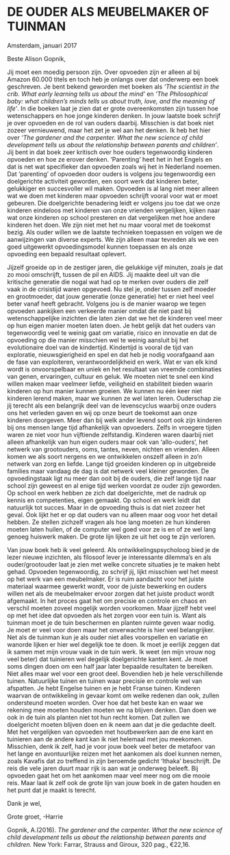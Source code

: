 # DE OUDER ALS MEUBELMAKER OF TUINMAN {-}


Amsterdam, januari 2017

Beste Alison Gopnik,


Jij moet een moedig persoon zijn. Over opvoeden zijn er alleen al bij Amazon 60.000 titels en toch heb je onlangs over dat onderwerp een boek geschreven. Je bent bekend geworden met boeken als *‘The scientist in the crib. What early learning tells us about the mind’* en *‘The Philosophical baby: what children’s minds tells us about truth, love, and the meaning of life’*. In die boeken laat je zien dat er grote overeenkomsten zijn tussen hoe wetenschappers en hoe jonge kinderen denken. In jouw laatste boek schrijf je over opvoeden en de rol van ouders daarbij. Misschien is dat boek niet zozeer vernieuwend, maar het zet je wel aan het denken. Ik heb het hier over *‘The gardener and the carpenter. What the new science of child development tells us about the relationship between parents and children’*. Jij bent in dat boek zeer kritisch over hoe ouders tegenwoordig kinderen opvoeden en hoe ze erover denken. ‘Parenting’ heet het in het Engels en dat is net wat specifieker dan opvoeden zoals wij het in Nederland noemen. Dat ‘parenting’ of opvoeden door ouders is volgens jou tegenwoordig een doelgerichte activiteit geworden, een soort werk dat kinderen beter, gelukkiger en succesvoller wil maken. Opvoeden is al lang niet meer alleen wat we doen met kinderen maar opvoeden schrijft vooral voor wat er moet gebeuren. Die doelgerichte benadering leidt er volgens jou toe dat we onze kinderen eindeloos met kinderen van onze vrienden vergelijken, kijken naar wat onze kinderen op school presteren en dat vergelijken met hoe andere kinderen het doen. We zijn niet met het nu maar vooral met de toekomst bezig. Als ouder willen we de laatste technieken toepassen en volgen we de aanwijzingen van diverse experts. We zijn alleen maar tevreden als we een goed uitgewerkt opvoedingsmodel kunnen toepassen en als onze opvoeding een bepaald resultaat oplevert. 


Jijzelf groeide op in de zestiger jaren, die gelukkige vijf minuten, zoals je dat zo mooi omschrijft, tussen de pil en AIDS. Jij maakte deel uit van die kritische generatie die nogal wat had op te merken over ouders die zelf vaak in de crisistijd waren opgevoed. Nu stel je, onder tussen zelf moeder en grootmoeder, dat jouw generatie (onze generatie) het er niet heel veel beter vanaf heeft gebracht. Volgens jou is de manier waarop we tegen opvoeden aankijken een verkeerde manier omdat die niet past bij wetenschappelijke inzichten die laten zien dat we het de kinderen veel meer op hun eigen manier moeten laten doen. Je hebt gelijk dat het ouders van tegenwoordig veel te weinig gaat om variatie, risico en innovatie en dat de opvoeding op die manier misschien wel te weinig aansluit bij het evolutionaire doel van de kindertijd. Kindertijd is vooral de tijd van exploratie, nieuwsgierigheid en spel en dat heb je nodig voorafgaand aan de fase van exploiteren, verantwoordelijkheid en werk. Wat er van elk kind wordt is onvoorspelbaar en uniek en het resultaat van vreemde combinaties van genen, ervaringen, cultuur en geluk. We moeten niet te snel een kind willen maken maar veelmeer liefde, veiligheid en stabiliteit bieden waarin kinderen op hun manier kunnen groeien. We kunnen nu één keer niet kinderen lerend maken, maar we kunnen ze wel laten leren. Ouderschap zie jij terecht als een belangrijk deel van de levenscyclus waarbij onze ouders ons het verleden gaven en wij op onze beurt de toekomst aan onze kinderen doorgeven. 
Meer dan bij welk ander levend soort ook zijn kinderen bij ons mensen lange tijd afhankelijk van opvoeders. Zelfs in vroegere tijden waren ze niet voor hun vijftiende zelfstandig. Kinderen waren daarbij niet alleen afhankelijk van hun eigen ouders maar ook van ‘allo-ouders’, het netwerk van grootouders, ooms, tantes, neven, nichten en vrienden. Alleen komen we als soort nergens en we ontwikkelen onszelf alleen in zo’n netwerk van zorg en liefde. Lange tijd groeiden kinderen op in uitgebreide families maar vandaag de dag is dat netwerk veel kleiner geworden. De opvoedingstaak ligt nu meer dan ooit bij de ouders, die zelf lange tijd naar school zijn geweest en al enige tijd werken voordat ze ouder zijn geworden. Op school en werk hebben ze zich dat doelgerichte, met de nadruk op kennis en competenties, eigen gemaakt. Op school en werk leidt dat natuurlijk tot succes. Maar in de opvoeding thuis is dat niet zozeer het geval. Ook lijkt het er op dat ouders van nu alleen maar oog voor het detail hebben. Ze stellen zichzelf vragen als hoe lang moeten ze hun kinderen moeten laten huilen, of de computer wel goed voor ze is en of ze wel lang genoeg huiswerk maken. De grote lijn lijken ze uit het oog te zijn verloren.


Van jouw boek heb ik veel geleerd. Als ontwikkelingspsycholoog bied je de lezer nieuwe inzichten, als filosoof lever je interessante dilemma’s en als ouder/grootouder laat je zien met welke concrete situaties je te maken hebt gehad. Opvoeden tegenwoordig, zo schrijf jij, lijkt misschien wel het meest op het werk van een meubelmaker. Er is ruim aandacht voor het juiste materiaal waarmee gewerkt wordt, voor de juiste bewerking en ouders willen net als de meubelmaker ervoor zorgen dat het juiste product wordt afgemaakt. In het proces gaat het om precisie en controle en chaos en verschil moeten zoveel mogelijk worden voorkomen. Maar jijzelf hebt veel op met het idee dat opvoeden als het zorgen voor een tuin is. Want als tuinman moet je de tuin beschermen en planten ruimte geven waar nodig. Je moet er veel voor doen maar het onverwachte is hier veel belangrijker. Net als de tuinman kun je als ouder niet alles voorspellen en variatie en wanorde lijken er hier wel degelijk toe te doen. Ik moet je eerlijk zeggen dat ik samen met mijn vrouw vaak in de tuin werk. Ik weet (en mijn vrouw nog veel beter) dat tuinieren wel degelijk doelgerichte kanten kent. Je moet soms dingen doen om een half jaar later bepaalde resultaten te bereiken. Niet alles maar wel voor een groot deel. Bovendien heb je hele verschillende tuinen. Natuurlijke tuinen en tuinen waar precisie en controle wel van afspatten. Je hebt Engelse tuinen en je hebt Franse tuinen. Kinderen waarvan de ontwikkeling in gevaar komt om welke redenen dan ook, zullen ondersteund moeten worden. Over hoe dat het beste kan en waar we rekening mee moeten houden moeten we na blijven denken. Dan doen we ook in de tuin als planten niet tot hun recht komen. Dat zullen we doelgericht moeten blijven doen en ik neem aan dat je die gedachte deelt. Met het vergelijken van opvoeden met houtbewerken aan de ene kant en tuinieren aan de andere kant kan ik niet helemaal met jou meekomen. Misschien, denk ik zelf, had je voor jouw boek veel beter de metafoor van het lange en avontuurlijke reizen met het aankomen als doel kunnen nemen, zoals Kavafis dat zo treffend in zijn beroemde gedicht ‘Ithaka’ beschrijft. De reis die vele jaren duurt maar rijk is aan wat je onderweg beleeft. Bij opvoeden gaat het om het aankomen maar veel meer nog om die mooie reis. Maar laat ik zelf ook de grote lijn van jouw boek in de gaten houden en het punt dat je maakt is terecht. 

Dank je wel, 

Grote groet, -Harrie

  

Gopnik, A.(2016). *The gardener and the carpenter. What the new science of child development tells us about the relationship between parents and children.* New York: Farrar, Strauss and Giroux, 320 pag., €22,16.


